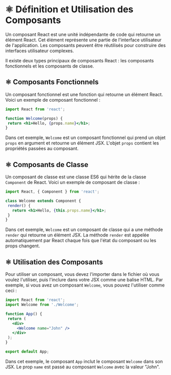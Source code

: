 # ⚛️ Définition et Utilisation des Composants

Un composant React est une unité indépendante de code qui retourne un élément React. Cet élément représente une partie de l'interface utilisateur de l'application. Les composants peuvent être réutilisés pour construire des interfaces utilisateur complexes.

Il existe deux types principaux de composants React : les composants fonctionnels et les composants de classe.

## ⚛️ Composants Fonctionnels

Un composant fonctionnel est une fonction qui retourne un élément React. Voici un exemple de composant fonctionnel :

```jsx copy
import React from 'react';

function Welcome(props) {
 return <h1>Hello, {props.name}</h1>;
}
```

Dans cet exemple, `Welcome` est un composant fonctionnel qui prend un objet `props` en argument et retourne un élément JSX. L'objet `props` contient les propriétés passées au composant.

## ⚛️ Composants de Classe

Un composant de classe est une classe ES6 qui hérite de la classe `Component` de React. Voici un exemple de composant de classe :

```jsx copy
import React, { Component } from 'react';

class Welcome extends Component {
 render() {
   return <h1>Hello, {this.props.name}</h1>;
 }
}
```

Dans cet exemple, `Welcome` est un composant de classe qui a une méthode `render` qui retourne un élément JSX. La méthode `render` est appelée automatiquement par React chaque fois que l'état du composant ou les props changent.

## ⚛️ Utilisation des Composants

Pour utiliser un composant, vous devez l'importer dans le fichier où vous voulez l'utiliser, puis l'inclure dans votre JSX comme une balise HTML. Par exemple, si vous avez un composant `Welcome`, vous pouvez l'utiliser comme ceci :

```jsx copy
import React from 'react';
import Welcome from './Welcome';

function App() {
 return (
   <div>
     <Welcome name="John" />
   </div>
 );
}

export default App;
```

Dans cet exemple, le composant `App` inclut le composant `Welcome` dans son JSX. Le prop `name` est passé au composant `Welcome` avec la valeur "John".